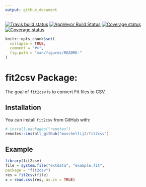 ```yaml
---
output: github_document
---
```


[![Travis build status](https://travis-ci.com/muschellij2/fit2csv.svg?branch=master)](https://travis-ci.com/muschellij2/fit2csv)
[![AppVeyor Build Status](https://ci.appveyor.com/api/projects/status/github/muschellij2/fit2csv?branch=master&svg=true)](https://ci.appveyor.com/project/muschellij2/fit2csv)
[![Coverage status](https://coveralls.io/repos/github/muschellij2/fit2csv/badge.svg?branch=master)](https://coveralls.io/r/muschellij2/fit2csv?branch=master)
[![Coverage status](https://codecov.io/gh/muschellij2/fit2csv/branch/master/graph/badge.svg)](https://codecov.io/github/muschellij2/fit2csv?branch=master)
<!-- README.md is generated from README.Rmd. Please edit that file -->

```r
knitr::opts_chunk$set(
  collapse = TRUE,
  comment = "#>",
  fig.path = "man/figures/README-"
)
```

# fit2csv Package: 

The goal of `fit2csv` is to convert Fit files to CSV.

## Installation

You can install `fit2csv` from GitHub with:

```r
# install.packages("remotes")
remotes::install_github("muschellij2/fit2csv")
```


## Example

```r
library(fit2csv)
file = system.file("extdata", "example.fit",
package = "fit2csv")
res = fit2csv(file)
x = read.csv(res, as.is = TRUE)
```
